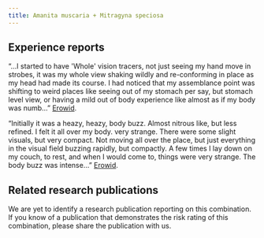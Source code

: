 ---
title: Amanita muscaria + Mitragyna speciosa
---
## Experience reports

“…I started to have 'Whole' vision tracers, not just seeing my hand move in strobes, it was my whole view shaking wildly and re-conforming in place as my head had made its course. I had noticed that my assemblance point was shifting to weird places like seeing out of my stomach per say, but stomach level view, or having a mild out of body experience like almost as if my body was numb…” [Erowid](https://erowid.org/experiences/exp.php?ID=74642).

“Initially it was a heazy, heazy, body buzz. Almost nitrous like, but less refined. I felt it all over my body. very strange. There were some slight visuals, but very compact. Not moving all over the place, but just everything in the visual field buzzing rapidly, but compactly. A few times I lay down on my couch, to rest, and when I would come to, things were very strange. The body buzz was intense…” [Erowid](https://erowid.org/experiences/exp.php?ID=30016).

## Related research publications

We are yet to identify a research publication reporting on this combination. If you know of a publication that demonstrates the risk rating of this combination, please share the publication with us.
